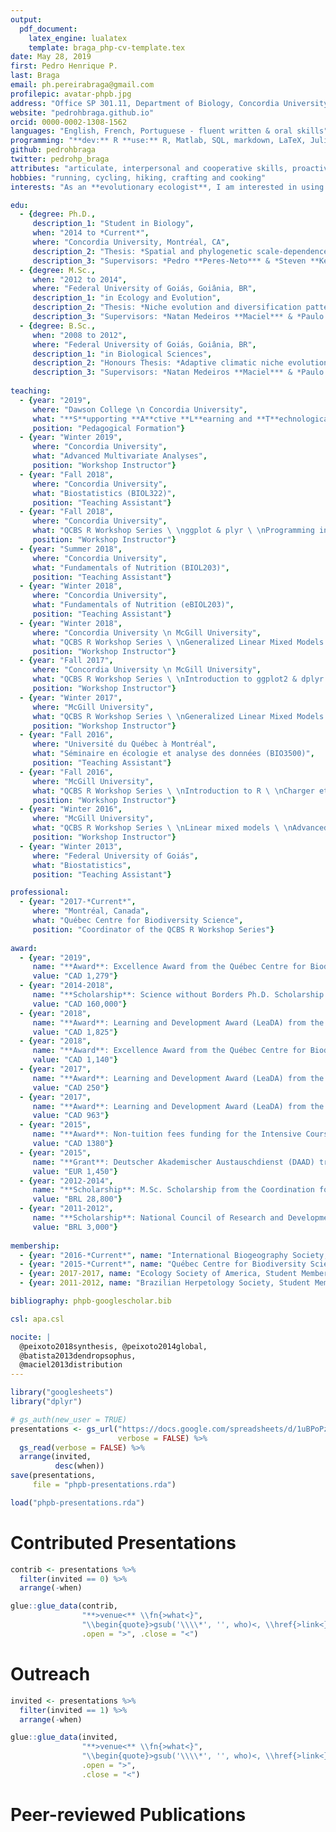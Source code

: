 ```yaml
---
output:
  pdf_document:
    latex_engine: lualatex
    template: braga_php-cv-template.tex
date: May 28, 2019
first: Pedro Henrique P. 
last: Braga
email: ph.pereirabraga@gmail.com
profilepic: avatar-phpb.jpg
address: "Office SP 301.11, Department of Biology, Concordia University"
website: "pedrohbraga.github.io"
orcid: 0000-0002-1308-1562
languages: "English, French, Portuguese - fluent written & oral skills"
programming: "**dev:** R **use:** R, Matlab, SQL, markdown, LaTeX, Julia"
github: pedrohbraga
twitter: pedrohp_braga
attributes: "articulate, interpersonal and cooperative skills, proactive leadership, adaptive management and organisational skills, public speaking and communication skills, cheerful $\\Summertree$"
hobbies: "running, cycling, hiking, crafting and cooking"
interests: "As an **evolutionary ecologist**, I am interested in using information on the **evolutionary history of species** and their **ecological attributes** to understand general **processes and mechanisms that generate biodiversity patterns**. In my research, I stress the **importance of phylogenetic and spatial scales and historical components of ecological and evolutionary drivers**. I practice and promote **open and reproducible science**. I am also dedicated towards the integration of evidence-based **active learning strategies** in my **teaching** and **scientific communication** abilities."

edu:
  - {degree: Ph.D.,
     description_1: "Student in Biology",
     when: "2014 to *Current*",
     where: "Concordia University, Montréal, CA",
     description_2: "Thesis: *Spatial and phylogenetic scale-dependence in the evolutionary and ecological determinants of diversity patterns in bats*",
     description_3: "Supervisors: *Pedro **Peres-Neto*** & *Steven **Kembel***"}
  - {degree: M.Sc.,
     when: "2012 to 2014",
     where: "Federal University of Goiás, Goiânia, BR",
     description_1: "in Ecology and Evolution",
     description_2: "Thesis: *Niche evolution and diversification patterns in Neotropical anurans*",
     description_3: "Supervisors: *Natan Medeiros **Maciel*** & *Paulo **De Marco***"}
  - {degree: B.Sc.,
     when: "2008 to 2012",
     where: "Federal University of Goiás, Goiânia, BR",
     description_1: "in Biological Sciences",
     description_2: "Honours Thesis: *Adaptive climatic niche evolution in bufonid frogs*",
     description_3: "Supervisors: *Natan Medeiros **Maciel*** & *Paulo **De Marco***"}
     
teaching:
  - {year: "2019", 
     where: "Dawson College \n Concordia University", 
     what: "**S**upporting **A**ctive **L**earning and **T**echnological **I**nnovation in **S**tudies of **E**ducation (SALTISE)",
     position: "Pedagogical Formation"}
  - {year: "Winter 2019", 
     where: "Concordia University", 
     what: "Advanced Multivariate Analyses",
     position: "Workshop Instructor"}
  - {year: "Fall 2018", 
     where: "Concordia University", 
     what: "Biostatistics (BIOL322)",
     position: "Teaching Assistant"}
  - {year: "Fall 2018", 
     where: "Concordia University", 
     what: "QCBS R Workshop Series \ \nggplot & plyr \ \nProgramming in R ",
     position: "Workshop Instructor"}
  - {year: "Summer 2018", 
     where: "Concordia University", 
     what: "Fundamentals of Nutrition (BIOL203)",
     position: "Teaching Assistant"}
  - {year: "Winter 2018", 
     where: "Concordia University", 
     what: "Fundamentals of Nutrition (eBIOL203)",
     position: "Teaching Assistant"}
  - {year: "Winter 2018", 
     where: "Concordia University \n McGill University", 
     what: "QCBS R Workshop Series \ \nGeneralized Linear Mixed Models \ \nMultivariate Analyses",
     position: "Workshop Instructor"}
  - {year: "Fall 2017", 
     where: "Concordia University \n McGill University", 
     what: "QCBS R Workshop Series \ \nIntroduction to ggplot2 & dplyr \ \nLinear Models in R",
     position: "Workshop Instructor"}
  - {year: "Winter 2017", 
     where: "McGill University", 
     what: "QCBS R Workshop Series \ \nGeneralized Linear Mixed Models \ \nMultivariate Analyses",
     position: "Workshop Instructor"}
  - {year: "Fall 2016", 
     where: "Université du Québec à Montréal", 
     what: "Séminaire en écologie et analyse des données (BIO3500)",
     position: "Teaching Assistant"}
  - {year: "Fall 2016", 
     where: "McGill University", 
     what: "QCBS R Workshop Series \ \nIntroduction to R \ \nCharger et manipuler des données en R \ \nLoading and manipulating data in R \ \nIntroduction to ggplot \ \nLinear models \ \nProgramming in R",
     position: "Workshop Instructor"}
  - {year: "Winter 2016", 
     where: "McGill University", 
     what: "QCBS R Workshop Series \ \nLinear mixed models \ \nAdvanced multivariate analyses \ \nProgramming in R",
     position: "Workshop Instructor"}
  - {year: "Winter 2013", 
     where: "Federal University of Goiás", 
     what: "Biostatistics",
     position: "Teaching Assistant"}

professional:
  - {year: "2017-*Current*", 
     where: "Montréal, Canada", 
     what: "Québec Centre for Biodiversity Science",
     position: "Coordinator of the QCBS R Workshop Series"}
  
award:
  - {year: "2019", 
     name: "**Award**: Excellence Award from the Québec Centre for Biodiversity Science (QCBS)", 
     value: "CAD 1,279"}
  - {year: "2014-2018",
     name: "**Scholarship**: Science without Borders Ph.D. Scholarship from the National Council of Research and Development (CNPq) (249289/2013-0)",
     value: "CAD 160,000"}
  - {year: "2018", 
     name: "**Award**: Learning and Development Award (LeaDA) from the Québec Centre for Biodiversity Science (QCBS)", 
     value: "CAD 1,825"}
  - {year: "2018", 
     name: "**Award**: Excellence Award from the Québec Centre for Biodiversity Science (QCBS)", 
     value: "CAD 1,140"}
  - {year: "2017", 
     name: "**Award**: Learning and Development Award (LeaDA) from the Québec Centre for Biodiversity Science (QCBS)", 
     value: "CAD 250"}
  - {year: "2017", 
     name: "**Award**: Learning and Development Award (LeaDA) from the Québec Centre for Biodiversity Science (QCBS)", 
     value: "CAD 963"}
  - {year: "2015", 
     name: "**Award**: Non-tuition fees funding for the Intensive Course in Biodiversity Science from the Québec Centre for Biodiversity Science (QCBS)", 
     value: "CAD 1380"}
  - {year: "2015", 
     name: "**Grant**: Deutscher Akademischer Austauschdienst (DAAD) travel grant for the 2015 iDiv Summer School on Biodiversity Synthesis", 
     value: "EUR 1,450"}
  - {year: "2012-2014", 
     name: "**Scholarship**: M.Sc. Scholarship from the Coordination for the Improvement of Higher Education Personnel (CAPES)", 
     value: "BRL 28,800"}
  - {year: "2011-2012", 
     name: "**Scholarship**: National Council of Research and Development (CNPq) Undergraduate Research Scholarship",
     value: "BRL 3,000"}
     
membership: 
  - {year: "2016-*Current*", name: "International Biogeography Society, Student Member"}
  - {year: "2015-*Current*", name: "Québec Centre for Biodiversity Science, Student Representative"}
  - {year: 2017-2017, name: "Ecology Society of America, Student Member"}
  - {year: 2011-2012, name: "Brazilian Herpetology Society, Student Member"}

bibliography: phpb-googlescholar.bib

csl: apa.csl

nocite: |
  @peixoto2018synthesis, @peixoto2014global, 
  @batista2013dendropsophus,
  @maciel2013distribution
---
```


```r
library("googlesheets")
library("dplyr")
```


```r
# gs_auth(new_user = TRUE)
presentations <- gs_url("https://docs.google.com/spreadsheets/d/1uBPoPzRA4aY4tSeYbMXjpqEYKE0aGUEzKEopnxYyd9k/edit?usp=sharing",
                        verbose = FALSE) %>%
  gs_read(verbose = FALSE) %>%
  arrange(invited, 
          desc(when))
save(presentations, 
     file = "phpb-presentations.rda")
```

```r
load("phpb-presentations.rda")
```

# Contributed Presentations
\vspace{-0.05cm}

```r
contrib <- presentations %>%
  filter(invited == 0) %>%
  arrange(-when)

glue::glue_data(contrib, 
                "**>venue<** \\fn{>what<}",
                "\\begin{quote}>gsub('\\\\*', '', who)<, \\href{>link<}{>title<}. \\textit{>venue<}. (>when<). >where<.\\end{quote}",
                .open = ">", .close = "<")
```

# Outreach
\vspace{-0.05cm}

```r
invited <- presentations %>%
  filter(invited == 1) %>%
  arrange(-when)

glue::glue_data(invited, 
                "**>venue<** \\fn{>what<}",
                "\\begin{quote}>gsub('\\\\*', '', who)<, \\href{>link<}{>title<}. \\textit{>venue<}. (>when<). >where<.\\end{quote}",
                .open = ">", 
                .close = "<")
```

# Peer-reviewed Publications
\vspace{-0.05cm}
